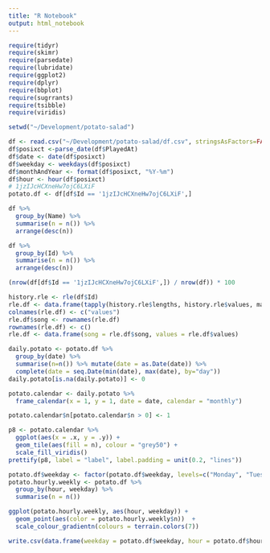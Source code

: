 ```yaml
---
title: "R Notebook"
output: html_notebook
---
```


```r
require(tidyr)
require(skimr)
require(parsedate)
require(lubridate)
require(ggplot2)
require(dplyr)
require(bbplot)
require(sugrrants)
require(tsibble)
require(viridis)
```

```r
setwd("~/Development/potato-salad")
```

```r
df <- read.csv("~/Development/potato-salad/df.csv", stringsAsFactors=FALSE)
df$posixct <-parse_date(df$PlayedAt)
df$date <- date(df$posixct)
df$weekday <- weekdays(df$posixct)
df$monthAndYear <- format(df$posixct, "%Y-%m")
df$hour <- hour(df$posixct)
# 1jzIJcHCXneHw7ojC6LXiF
potato.df <- df[df$Id == '1jzIJcHCXneHw7ojC6LXiF',]
```

```r
df %>%
  group_by(Name) %>%
  summarise(n = n()) %>%
  arrange(desc(n))
```

```r
df %>%
  group_by(Id) %>%
  summarise(n = n()) %>%
  arrange(desc(n))
```


```r
(nrow(df[df$Id == '1jzIJcHCXneHw7ojC6LXiF',]) / nrow(df)) * 100
```

```r
history.rle <- rle(df$Id)
rle.df <- data.frame(tapply(history.rle$lengths, history.rle$values, max))
colnames(rle.df) <- c("values")
rle.df$song <- rownames(rle.df)
rownames(rle.df) <- c()
rle.df <- data.frame(song = rle.df$song, values = rle.df$values)
```

```r
daily.potato <- potato.df %>%
  group_by(date) %>%
  summarise(n=n()) %>% mutate(date = as.Date(date)) %>%
  complete(date = seq.Date(min(date), max(date), by="day"))
daily.potato[is.na(daily.potato)] <- 0
```

```r
potato.calendar <- daily.potato %>%
  frame_calendar(x = 1, y = 1, date = date, calendar = "monthly")

potato.calendar$n[potato.calendar$n > 0] <- 1

p8 <- potato.calendar %>%
  ggplot(aes(x = .x, y = .y)) +
  geom_tile(aes(fill = n), colour = "grey50") +
  scale_fill_viridis()
prettify(p8, label = "label", label.padding = unit(0.2, "lines"))
```

```r
potato.df$weekday <- factor(potato.df$weekday, levels=c("Monday", "Tuesday", "Wednesday", "Thursday", "Friday", "Saturday", "Sunday"))
potato.hourly.weekly <- potato.df %>%
  group_by(hour, weekday) %>%
  summarise(n = n())

ggplot(potato.hourly.weekly, aes(hour, weekday)) +
  geom_point(aes(color = potato.hourly.weekly$n))  +
  scale_colour_gradientn(colours = terrain.colors(7)) 

```

```r
write.csv(data.frame(weekday = potato.df$weekday, hour = potato.df$hour), file = 'potato_df_weekday_hour.csv', row.names = FALSE)
```

